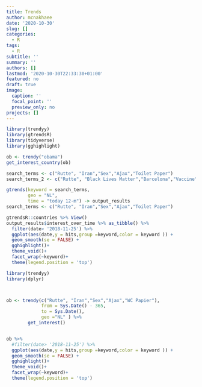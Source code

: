 ```yaml
---
title: Trends
author: mcnakhaee
date: '2020-10-30'
slug: []
categories:
  - R
tags:
  - R
subtitle: ''
summary: ''
authors: []
lastmod: '2020-10-30T22:33:30+01:00'
featured: no
draft: true
image:
  caption: ''
  focal_point: ''
  preview_only: no
projects: []
---
```



```r
library(trendyy)
library(gtrendsR)
library(tidyverse)
library(gghighlight)
```

```r
ob <- trendy("obama")
get_interest_country(ob)

```
```r
search_terms <- c("Rutte", "Iran","Sex","Ajax","Toilet Paper")
search_terms_2 <- c("Rutte", "Black Lives Matter","Barcelona","Vaccine","WC Papier")

gtrends(keyword = search_terms,
        geo = "NL",
        time = "today 12-m") -> output_results
search_terms <- c("Rutte", "Iran","Sex","Ajax","Toilet Paper")

gtrendsR::countries %>% View()
output_results$interest_over_time %>% as_tibble() %>% 
  filter(date> '2018-11-25') %>% 
  ggplot(aes(date,y = hits,group =keyword,color = keyword )) +
  geom_smooth(se = FALSE) +
  gghighlight()+
  theme_void()+
  facet_wrap(~keyword)+
  theme(legend.position = 'top')
```



```r
library(trendyy)
library(dplyr)



ob <- trendy(c("Rutte", "Iran","Sex","Ajax","WC Papier"),
             from = Sys.Date() - 365,
             to = Sys.Date(),
             geo ="NL" ) %>% 
        get_interest()


ob %>% 
  #filter(date> '2018-11-25') %>% 
  ggplot(aes(date,y = hits,group =keyword,color = keyword )) +
  geom_smooth(se = FALSE) +
  gghighlight()+
  theme_void()+
  facet_wrap(~keyword)+
  theme(legend.position = 'top')
```

